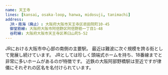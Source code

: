 ```yaml
---
name: 天王寺
lines: [kansai, osaka-loop, hanwa, midosuji, tanimachi]
address:
  JR・南海（廃止）: 大阪府大阪市天王寺区悲田院町10-45
  御堂筋線: 大阪府大阪市阿倍野区阿倍野筋一丁目1-48
  谷町線: 大阪府大阪市天王寺区茶臼山町5-52
---
```



JRにおける大阪市中心部の南側の主要駅。
最近は難波に次ぐ規模を誇る街として発展し続けています。
JRとしては珍しく頭端式ホームを持ち、18番線までと非常に多いホームがあるのが特徴です。
近鉄の<AutoStationLink slug="osaka-abenobashi">大阪阿部野橋駅</AutoStationLink>は至近ですが律儀にそれぞれの区名を名付けられています。

